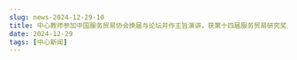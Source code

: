 ```yaml
---
slug: news-2024-12-29-10
title: 中心教师参加中国服务贸易协会换届与论坛并作主旨演讲，获第十四届服务贸易研究奖二等奖
date: 2024-12-29
tags: [中心新闻]
---
```


<!-- TODO: 如实际为 2025-12-27，请将 date 与文件名改为 2025-12-27，并在正文中同步说明 -->

<!-- 可选首图：放到 static/img/news/ 后，这里用相对路径引用 -->
<!-- ![](/img/news/2024-12-29-10.jpg) -->

<!-- 在此粘贴正文（从 Word 复制即可；可加入小标题、加粗、列表；图片用 /img/news/... 引用） -->

